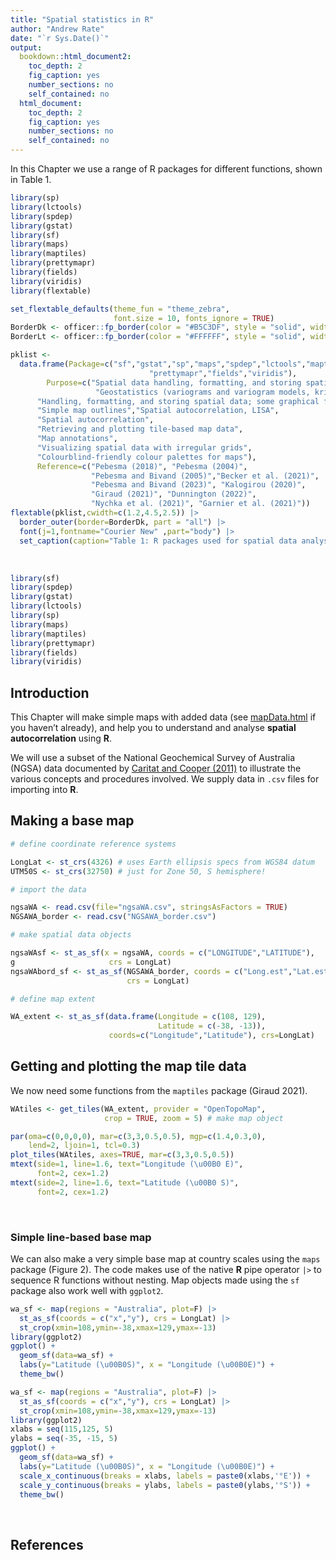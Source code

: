 ```yaml
---
title: "Spatial statistics in R"
author: "Andrew Rate"
date: "`r Sys.Date()`"
output: 
  bookdown::html_document2: 
    toc_depth: 2
    fig_caption: yes
    number_sections: no
    self_contained: no
  html_document: 
    toc_depth: 2
    fig_caption: yes
    number_sections: no
    self_contained: no
---
```


In this Chapter we use a range of R packages for different functions, shown in
Table 1.

```r
library(sp)
library(lctools)
library(spdep)
library(gstat)
library(sf)
library(maps)
library(maptiles)
library(prettymapr)
library(fields)
library(viridis)
library(flextable)

set_flextable_defaults(theme_fun = "theme_zebra", 
                       font.size = 10, fonts_ignore = TRUE)
BorderDk <- officer::fp_border(color = "#B5C3DF", style = "solid", width = 1)
BorderLt <- officer::fp_border(color = "#FFFFFF", style = "solid", width = 1)
```

```r
pklist <- 
  data.frame(Package=c("sf","gstat","sp","maps","spdep","lctools","maptiles",
                               "prettymapr","fields","viridis"),
        Purpose=c("Spatial data handling, formatting, and storing spatial data",
                   "Geostatistics (variograms and variogram models, kriging)",
      "Handling, formatting, and storing spatial data; some graphical functions",
      "Simple map outlines","Spatial autocorrelation, LISA",
      "Spatial autocorrelation",
      "Retrieving and plotting tile-based map data",
      "Map annotations",
      "Visualizing spatial data with irregular grids",
      "Colourblind-friendly colour palettes for maps"),
      Reference=c("Pebesma (2018)", "Pebesma (2004)", 
                  "Pebesma and Bivand (2005)","Becker et al. (2021)",
                  "Pebesma and Bivand (2023)", "Kalogirou (2020)",
                  "Giraud (2021)", "Dunnington (2022)",
                  "Nychka et al. (2021)", "Garnier et al. (2021)"))
flextable(pklist,cwidth=c(1.2,4.5,2.5)) |> 
  border_outer(border=BorderDk, part = "all") |>
  font(j=1,fontname="Courier New" ,part="body") |>
  set_caption(caption="Table 1: R packages used for spatial data analysis and visualisation.")
```

<p>&nbsp;</p>

```r
library(sf)
library(spdep)
library(gstat)
library(lctools)
library(sp)
library(maps)
library(maptiles)
library(prettymapr)
library(fields)
library(viridis)
```

## Introduction

This Chapter will make simple maps with added data (see
[mapData.html](mapData.html) if you haven't already), and help you to
understand and analyse **spatial autocorrelation** using **R**.

We will use a subset of the National Geochemical Survey of Australia (NGSA) data
documented by [Caritat and Cooper
(2011)](https://www.ga.gov.au/about/projects/resources/national-geochemical-survey){target="_blank"} to illustrate the various concepts and procedures involved. We supply data in `.csv` files for importing into **R**.

## Making a base map

```r

# define coordinate reference systems

LongLat <- st_crs(4326) # uses Earth ellipsis specs from WGS84 datum
UTM50S <- st_crs(32750) # just for Zone 50, S hemisphere!

# import the data

ngsaWA <- read.csv(file="ngsaWA.csv", stringsAsFactors = TRUE)
NGSAWA_border <- read.csv("NGSAWA_border.csv")

# make spatial data objects

ngsaWAsf <- st_as_sf(x = ngsaWA, coords = c("LONGITUDE","LATITUDE"),
g                     crs = LongLat)
ngsaWAbord_sf <- st_as_sf(NGSAWA_border, coords = c("Long.est","Lat.est"),
                          crs = LongLat)

# define map extent

WA_extent <- st_as_sf(data.frame(Longitude = c(108, 129),
                                 Latitude = c(-38, -13)),
                      coords=c("Longitude","Latitude"), crs=LongLat) 

```

## Getting and plotting the map tile data

We now need some functions from the `maptiles` package (Giraud 2021).

```r
WAtiles <- get_tiles(WA_extent, provider = "OpenTopoMap", 
                     crop = TRUE, zoom = 5) # make map object

par(oma=c(0,0,0,0), mar=c(3,3,0.5,0.5), mgp=c(1.4,0.3,0), 
    lend=2, ljoin=1, tcl=0.3)
plot_tiles(WAtiles, axes=TRUE, mar=c(3,3,0.5,0.5))
mtext(side=1, line=1.6, text="Longitude (\u00B0 E)",
      font=2, cex=1.2)
mtext(side=2, line=1.6, text="Latitude (\u00B0 S)",
      font=2, cex=1.2)
```

<p>&nbsp;</p>

### Simple line-based base map

We can also make a very simple base map at country scales using the `maps`
package (Figure 2). The code makes use of the native **R** pipe operator `|>` to
sequence R functions without nesting. Map objects made using the `sf` package
also work well with `ggplot2`.

```r
wa_sf <- map(regions = "Australia", plot=F) |> 
  st_as_sf(coords = c("x","y"), crs = LongLat) |> 
  st_crop(xmin=108,ymin=-38,xmax=129,ymax=-13)
library(ggplot2)
ggplot() +
  geom_sf(data=wa_sf) +
  labs(y="Latitude (\u00B0S)", x = "Longitude (\u00B0E)") + 
  theme_bw()
```

```r
wa_sf <- map(regions = "Australia", plot=F) |> 
  st_as_sf(coords = c("x","y"), crs = LongLat) |> 
  st_crop(xmin=108,ymin=-38,xmax=129,ymax=-13)
library(ggplot2)
xlabs = seq(115,125, 5)
ylabs = seq(-35, -15, 5)
ggplot() +
  geom_sf(data=wa_sf) +
  labs(y="Latitude (\u00B0S)", x = "Longitude (\u00B0E)") + 
  scale_x_continuous(breaks = xlabs, labels = paste0(xlabs,'°E')) +
  scale_y_continuous(breaks = ylabs, labels = paste0(ylabs,'°S')) +
  theme_bw()
```

<p>&nbsp;</p>



## References



<p>&nbsp;</p>
